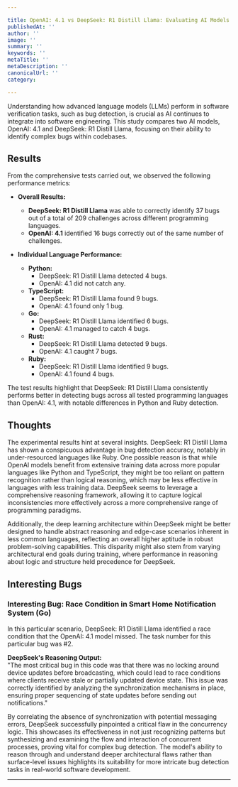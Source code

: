 ```yaml
---

title: OpenAI: 4.1 vs DeepSeek: R1 Distill Llama: Evaluating AI Models in Detecting Hard Bugs in Software
publishedAt: ''
author: ''
image: ''
summary: ''
keywords: ''
metaTitle: ''
metaDescription: ''
canonicalUrl: ''
category: 

---
```


Understanding how advanced language models (LLMs) perform in software verification tasks, such as bug detection, is crucial as AI continues to integrate into software engineering. This study compares two AI models, OpenAI: 4.1 and DeepSeek: R1 Distill Llama, focusing on their ability to identify complex bugs within codebases.

## Results

From the comprehensive tests carried out, we observed the following performance metrics:

- **Overall Results:**
  - **DeepSeek: R1 Distill Llama** was able to correctly identify 37 bugs out of a total of 209 challenges across different programming languages.
  - **OpenAI: 4.1** identified 16 bugs correctly out of the same number of challenges.

- **Individual Language Performance:**
  - **Python:** 
    - DeepSeek: R1 Distill Llama detected 4 bugs.
    - OpenAI: 4.1 did not catch any.
  - **TypeScript:**
    - DeepSeek: R1 Distill Llama found 9 bugs.
    - OpenAI: 4.1 found only 1 bug.
  - **Go:** 
    - DeepSeek: R1 Distill Llama identified 6 bugs.
    - OpenAI: 4.1 managed to catch 4 bugs.
  - **Rust:** 
    - DeepSeek: R1 Distill Llama detected 9 bugs.
    - OpenAI: 4.1 caught 7 bugs.
  - **Ruby:** 
    - DeepSeek: R1 Distill Llama identified 9 bugs.
    - OpenAI: 4.1 found 4 bugs.

The test results highlight that DeepSeek: R1 Distill Llama consistently performs better in detecting bugs across all tested programming languages than OpenAI: 4.1, with notable differences in Python and Ruby detection.

## Thoughts

The experimental results hint at several insights. DeepSeek: R1 Distill Llama has shown a conspicuous advantage in bug detection accuracy, notably in under-resourced languages like Ruby. One possible reason is that while OpenAI models benefit from extensive training data across more popular languages like Python and TypeScript, they might be too reliant on pattern recognition rather than logical reasoning, which may be less effective in languages with less training data. DeepSeek seems to leverage a comprehensive reasoning framework, allowing it to capture logical inconsistencies more effectively across a more comprehensive range of programming paradigms.

Additionally, the deep learning architecture within DeepSeek might be better designed to handle abstract reasoning and edge-case scenarios inherent in less common languages, reflecting an overall higher aptitude in robust problem-solving capabilities. This disparity might also stem from varying architectural end goals during training, where performance in reasoning about logic and structure held precedence for DeepSeek.

## Interesting Bugs

### Interesting Bug: Race Condition in Smart Home Notification System (Go)

In this particular scenario, DeepSeek: R1 Distill Llama identified a race condition that the OpenAI: 4.1 model missed. The task number for this particular bug was #2. 

**DeepSeek's Reasoning Output:**  
"The most critical bug in this code was that there was no locking around device updates before broadcasting, which could lead to race conditions where clients receive stale or partially updated device state. This issue was correctly identified by analyzing the synchronization mechanisms in place, ensuring proper sequencing of state updates before sending out notifications."

By correlating the absence of synchronization with potential messaging errors, DeepSeek successfully pinpointed a critical flaw in the concurrency logic. This showcases its effectiveness in not just recognizing patterns but synthesizing and examining the flow and interaction of concurrent processes, proving vital for complex bug detection. The model's ability to reason through and understand deeper architectural flaws rather than surface-level issues highlights its suitability for more intricate bug detection tasks in real-world software development.

---